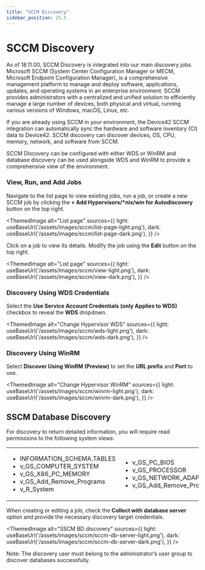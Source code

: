 ```yaml
---
title: "SCCM Discovery"
sidebar_position: 25.5
---
```



# SCCM Discovery

As of 18.11.00, SCCM Discovery is integrated into our main discovery jobs. Microsoft SCCM (System Center Configuration Manager or MECM, Microsoft Endpoint Configuration Manager), is a comprehensive management platform to manage and deploy software, applications, updates, and operating systems in an enterprise environment. SCCM provides administrators with a centralized and unified solution to efficiently manage a large number of devices, both physical and virtual, running various versions of Windows, macOS, Linux, etc.

If you are already using SCCM in your environment, the Device42 SCCM integration can automatically sync the hardware and software inventory (CI) data to Device42. SCCM discovery can discover devices, OS, CPU, memory, network, and software from SCCM.

SCCM Discovery can be configured with either WDS or WinRM and database discovery can be used alongside WDS and WinRM to provide a comprehensive view of the environment.

### View, Run, and Add Jobs

Navigate to the list page to view existing jobs, run a job, or create a new SCCM job by clicking the **+ Add Hypervisors/\*nix/win for Autodiscovery** button on the top right.

<ThemedImage
  alt="List page"
  sources={{
    light: useBaseUrl('/assets/images/sccm/list-page-light.png'),
    dark: useBaseUrl('/assets/images/sccm/list-page-dark.png'),
  }}
/>

Click on a job to view its details. Modify the job using the **Edit** button on the top right.

<ThemedImage
  alt="List page"
  sources={{
    light: useBaseUrl('/assets/images/sccm/view-light.png'),
    dark: useBaseUrl('/assets/images/sccm/view-dark.png'),
  }}
/>

### Discovery Using WDS Credentials

Select the **Use Service Account Credentials (only Applies to WDS)** checkbox to reveal the **WDS** dropdown.

<ThemedImage
  alt="Change Hypervisor WDS"
  sources={{
    light: useBaseUrl('/assets/images/sccm/wds-light.png'),
    dark: useBaseUrl('/assets/images/sccm/wds-dark.png'),
  }}
/>

### Discovery Using WinRM

Select **Discover Using WinRM (Preview)** to set the **URL prefix** and **Port** to use.

<ThemedImage
  alt="Change Hypervisor WinRM"
  sources={{
    light: useBaseUrl('/assets/images/sccm/winrm-light.png'),
    dark: useBaseUrl('/assets/images/sccm/winrm-dark.png'),
  }}
/>

## SSCM Database Discovery 

For discovery to return detailed information, you will require read permissions to the following system views:

<table>
  <tbody>
    <tr>
      <td width="288">
        <ul>
          <li>INFORMATION_SCHEMA.TABLES</li>
          <li>v_GS_COMPUTER_SYSTEM</li>
          <li>v_GS_X86_PC_MEMORY</li>
          <li>v_GS_Add_Remove_Programs</li>
          <li>v_R_System</li>
        </ul>
      </td>
      <td width="288">
        <ul>
          <li>v_GS_PC_BIOS</li>
          <li>v_GS_PROCESSOR</li>
          <li>v_GS_NETWORK_ADAPTER_CONFIGURATION</li>
          <li>v_GS_Add_Remove_Programs_64</li>
        </ul>
      </td>
    </tr>
  </tbody>
</table>

When creating or editing a job, check the **Collect with database server** option and provide the necessary discovery target credentials.

<ThemedImage
  alt="SSCM BD discovery"
  sources={{
    light: useBaseUrl('/assets/images/sccm/sccm-db-server-light.png'),
    dark: useBaseUrl('/assets/images/sccm/sccm-db-server-dark.png'),
  }}
/>

Note: The discovery user must belong to the administrator’s user group to discover databases successfully.
